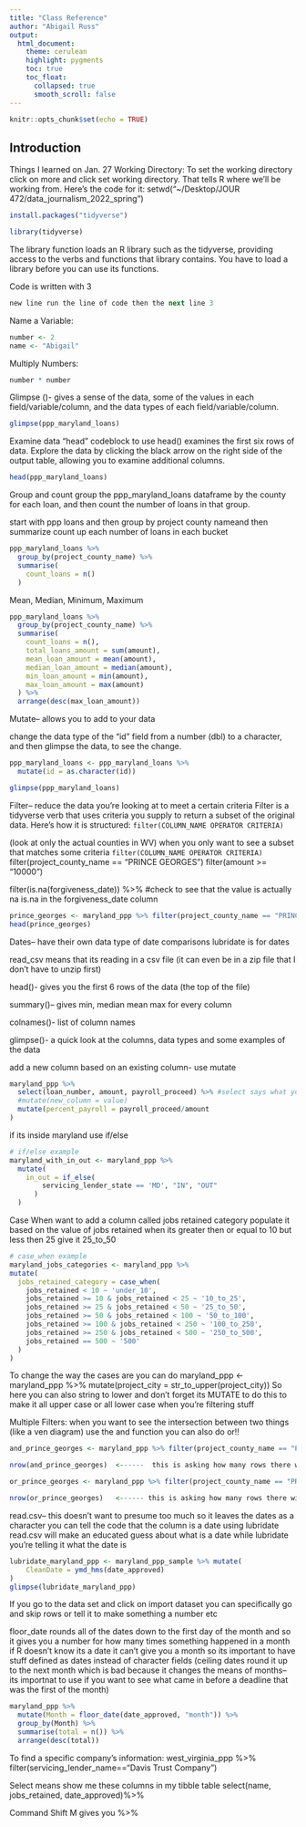 ```yaml
---
title: "Class Reference"
author: "Abigail Russ"
output:
  html_document:
    theme: cerulean
    highlight: pygments
    toc: true
    toc_float:
      collapsed: true
      smooth_scroll: false
---
```


```r
knitr::opts_chunk$set(echo = TRUE)
```

## Introduction

Things I learned on Jan. 27
Working Directory: To set the working directory click on more and click set working directory. That tells R where we'll be working from. Here's the code for it: setwd("~/Desktop/JOUR 472/data_journalism_2022_spring")

```r
install.packages("tidyverse")
```
```r
library(tidyverse)
```
The library function loads an R library such as the tidyverse, providing     access to the verbs and functions that library contains. You have to load a library before you can use its functions.

Code is written with 3 
``` r
new line run the line of code then the next line 3 
```

Name a Variable: 
```r
number <- 2
name <- "Abigail"
```

Multiply Numbers:
```r
number * number
```

Glimpse ()-  gives a sense of the data, some of the values in each field/variable/column, and the data types of each field/variable/column.

```r
glimpse(ppp_maryland_loans)
```

Examine data "head"
codeblock to use head() examines the first six rows of data. Explore the data by clicking the black arrow on the right side of the output table, allowing you to examine additional columns.
```r
head(ppp_maryland_loans)
```

Group and count
group the ppp_maryland_loans dataframe by the county for each loan, and then count the number of loans in that group.

start with ppp loans and then group by project county nameand then summarize count up each number of loans in each bucket
```r
ppp_maryland_loans %>%  
  group_by(project_county_name) %>% 
  summarise(
    count_loans = n()
  )
```
Mean, Median, Minimum, Maximum
```r
ppp_maryland_loans %>%
  group_by(project_county_name) %>%
  summarise(
    count_loans = n(),
    total_loans_amount = sum(amount),
    mean_loan_amount = mean(amount),
    median_loan_amount = median(amount),
    min_loan_amount = min(amount),
    max_loan_amount = max(amount)
  ) %>%
  arrange(desc(max_loan_amount))
```

Mutate-- allows you to add to your data

  change the data type of the "id" field from a number (dbl) to a character, and then glimpse the data, to see the change. 
```r
ppp_maryland_loans <- ppp_maryland_loans %>%
  mutate(id = as.character(id))

glimpse(ppp_maryland_loans)
```

Filter-- reduce the data you're looking at to meet a certain criteria
Filter is a tidyverse verb that uses criteria you supply to return a subset of the original data. Here's how it is structured:
`filter(COLUMN_NAME OPERATOR CRITERIA)`

(look at only the actual counties in WV)
    when you only want to see a subset that matches some criteria 
    `filter(COLUMN_NAME OPERATOR CRITERIA)`
    filter(project_county_name == "PRINCE GEORGES")
    filter(amount >= "10000")
    
 filter(is.na(forgiveness_date)) %>%
  #check to see that the value is actually na is.na in the forgiveness_date column
    
```r
prince_georges <- maryland_ppp %>% filter(project_county_name == "PRINCE GEORGES")
head(prince_georges)
```

Dates-- have their own data type of date comparisons 
  lubridate is for dates
  
read_csv means that its reading in a csv file (it can even be in a zip file that I don't have to unzip first)

head()-  gives you the first 6 rows of the data (the top of the file)

summary()-- gives min, median mean max for every column 

colnames()- list of column names

glimpse()- a quick look at the columns, data types and some examples of the data

add a new column based on an existing column- use mutate
```r
maryland_ppp %>%
  select(loan_number, amount, payroll_proceed) %>% #select says what you want to see 
  #mutate(new_column = value)
  mutate(percent_payroll = payroll_proceed/amount
)
```

if its inside maryland use if/else
```r
# if/else example
maryland_with_in_out <- maryland_ppp %>%
  mutate(
    in_out = if_else(
        servicing_lender_state == 'MD', "IN", "OUT"
      )
  )
```

Case When
want to add a column called jobs retained category
populate it based on the value of jobs retained
when its greater then or equal to 10 but less then 25 give it 25_to_50
```r
# case_when example
maryland_jobs_categories <- maryland_ppp %>%
mutate(
  jobs_retained_category = case_when(
    jobs_retained < 10 ~ 'under_10',
    jobs_retained >= 10 & jobs_retained < 25 ~ '10_to_25',
    jobs_retained >= 25 & jobs_retained < 50 ~ '25_to_50',
    jobs_retained >= 50 & jobs_retained < 100 ~ '50_to_100',
    jobs_retained >= 100 & jobs_retained < 250 ~ '100_to_250',
    jobs_retained >= 250 & jobs_retained < 500 ~ '250_to_500',
    jobs_retained == 500 ~ '500'
  )
)
```

To change the way the cases are you can do 
maryland_ppp <- maryland_ppp  %>% mutate(project_city = str_to_upper(project_city))
  So here you can also string to lower and don't forget its MUTATE to do this to make it all upper case or all lower case when you're   filtering stuff
  
Multiple Filters: when you want to see the intersection between two things (like a ven diagram) use the and function you can also do or!!
```r
and_prince_georges <- maryland_ppp %>% filter(project_county_name == "PRINCE GEORGES" & business_type == "Non-Profit Organization" & amount > 150000)

nrow(and_prince_georges)  <------  this is asking how many rows there will be  
```

```r
or_prince_georges <- maryland_ppp %>% filter(project_county_name == "PRINCE GEORGES" | business_type == "Non-Profit Organization" | amount > 150000)

nrow(or_prince_georges)   <------ this is asking how many rows there will be 
```

read.csv-- this doesn't want to presume too much so it leaves the dates as a character 
          you can tell the code that the column is a date using lubridate
          read.csv will make an educated guess about what is a date while lubridate you're telling it what the date is 
```r
lubridate_maryland_ppp <- maryland_ppp_sample %>% mutate(
    CleanDate = ymd_hms(date_approved)
)
glimpse(lubridate_maryland_ppp)
```

If you go to the data set and click on import dataset you can specifically go and skip rows or tell it to make something a number etc

floor_date rounds all of the dates down to the first day of the month and so it gives you a number for how many times something happened in a month
    if R doesn't know its a date it can't give you a month so its important to have stuff defined as dates instead of character fields
    (ceiling dates round it up to the next month which is bad because it changes the means of months-- its importnat to use if you want to see what came in before a deadline that was the first of the month)
```r
maryland_ppp %>%
  mutate(Month = floor_date(date_approved, "month")) %>%
  group_by(Month) %>%
  summarise(total = n()) %>%
  arrange(desc(total))
```

To find a specific company's information:
west_virginia_ppp %>% filter(servicing_lender_name=="Davis Trust Company")

Select means show me these columns in my tibble table
  select(name, jobs_retained, date_approved)%>%
  
Command Shift M gives you %>% 
  
  